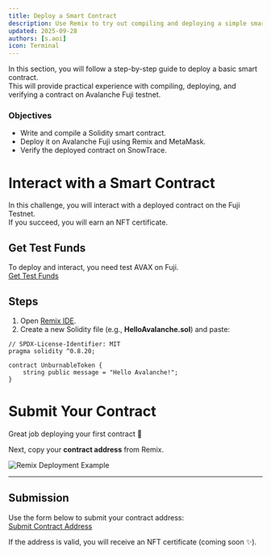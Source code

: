 ```yaml
---
title: Deploy a Smart Contract
description: Use Remix to try out compiling and deploying a simple smart contract. Through this experience, see how contracts become active parts of the blockchain ecosystem.
updated: 2025-09-28
authors: [s.aoi]
icon: Terminal
---
```


In this section, you will follow a step-by-step guide to deploy a basic smart contract.  
This will provide practical experience with compiling, deploying, and verifying a contract on Avalanche Fuji testnet.

### Objectives
- Write and compile a Solidity smart contract.  
- Deploy it on Avalanche Fuji using Remix and MetaMask.  
- Verify the deployed contract on SnowTrace.  

# Interact with a Smart Contract

In this challenge, you will interact with a deployed contract on the Fuji Testnet.  
If you succeed, you will earn an NFT certificate.

## Get Test Funds

To deploy and interact, you need test AVAX on Fuji.  
[Get Test Funds](https://build.avax.network/docs/dapps/smart-contract-dev/get-test-funds)

## Steps

1. Open [Remix IDE](https://remix.ethereum.org).  
2. Create a new Solidity file (e.g., **HelloAvalanche.sol**) and paste:

```solidity
// SPDX-License-Identifier: MIT
pragma solidity ^0.8.20;

contract UnburnableToken {
    string public message = "Hello Avalanche!";
}
```

# Submit Your Contract

Great job deploying your first contract 🎉  

Next, copy your **contract address** from Remix.

![Remix Deployment Example](/images/deploy-example.png)

---

## Submission

Use the form below to submit your contract address:  
[Submit Contract Address](https://example.com/submit)

If the address is valid, you will receive an NFT certificate (coming soon ✨).
